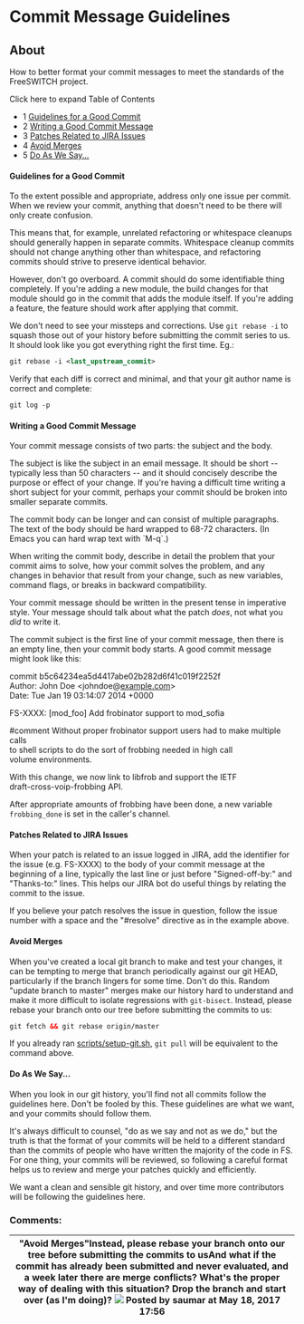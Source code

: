 
# Commit Message Guidelines 

 

## About

How to better format your commit messages to meet the standards of the FreeSWITCH project.

Click here to expand Table of Contents

* 1 [Guidelines for a Good Commit](#guidelines-for-a-good-commit)
* 2 [Writing a Good Commit Message](#writing-a-good-commit-message)
* 3 [Patches Related to JIRA Issues](#patches-related-to-jira-issues)
* 4 [Avoid Merges](#avoid-merges)
* 5 [Do As We Say...](#do-as-we-say)

#### Guidelines for a Good Commit

To the extent possible and appropriate, address only one issue per commit. When we review your commit, anything that doesn't need to be there will only create confusion.

This means that, for example, unrelated refactoring or whitespace cleanups should generally happen in separate commits. Whitespace cleanup commits should not change anything other than whitespace, and refactoring commits should strive to preserve identical behavior.

However, don't go overboard. A commit should do some identifiable thing completely. If you're adding a new module, the build changes for that module should go in the commit that adds the module itself. If you're adding a feature, the feature should work after applying that commit.

We don't need to see your missteps and corrections. Use `git rebase -i` to squash those out of your history before submitting the commit series to us. It should look like you got everything right the first time. Eg.:

```xml
git rebase -i <last_upstream_commit>
```

Verify that each diff is correct and minimal, and that your git author name is correct and complete:

```xml
git log -p
```

#### Writing a Good Commit Message

Your commit message consists of two parts: the subject and the body.

The subject is like the subject in an email message. It should be short -- typically less than 50 characters -- and it should concisely describe the purpose or effect of your change. If you're having a difficult time writing a short subject for your commit, perhaps your commit should be broken into smaller separate commits.

The commit body can be longer and can consist of multiple paragraphs. The text of the body should be hard wrapped to 68-72 characters. (In Emacs you can hard wrap text with \`M-q\`.)

When writing the commit body, describe in detail the problem that your commit aims to solve, how your commit solves the problem, and any changes in behavior that result from your change, such as new variables, command flags, or breaks in backward compatibility.

Your commit message should be written in the present tense in imperative style. Your message should talk about what the patch _does_, not what you _did_ to write it.

The commit subject is the first line of your commit message, then there is an empty line, then your commit body starts. A good commit message might look like this:

commit b5c64234ea5d4417abe02b282d6f41c019f2252f  
 Author: John Doe &lt;johndoe@[example.com](http://example.com/)>  
 Date: Tue Jan 19 03:14:07 2014 +0000

 FS-XXXX: [mod_foo] Add frobinator support to mod_sofia

 #comment Without proper frobinator support users had to make multiple calls  
 to shell scripts to do the sort of frobbing needed in high call  
 volume environments.  
   
 With this change, we now link to libfrob and support the IETF  
 draft-cross-voip-frobbing API.  
   
 After appropriate amounts of frobbing have been done, a new variable  
 `frobbing_done` is set in the caller's channel.  
 
#### Patches Related to JIRA Issues

When your patch is related to an issue logged in JIRA, add the identifier for the issue (e.g. FS-XXXX) to the body of your commit message at the beginning of a line, typically the last line or just before "Signed-off-by:" and "Thanks-to:" lines. This helps our JIRA bot do useful things by relating the commit to the issue.

If you believe your patch resolves the issue in question, follow the issue number with a space and the "#resolve" directive as in the example above.

#### Avoid Merges

When you've created a local git branch to make and test your changes, it can be tempting to merge that branch periodically against our git HEAD, particularly if the branch lingers for some time. Don't do this. Random "update branch to master" merges make our history hard to understand and make it more difficult to isolate regressions with `git-bisect`. Instead, please rebase your branch onto our tree before submitting the commits to us:

```xml
git fetch && git rebase origin/master
```

If you already ran [scripts/setup-git.sh](https://freeswitch.org/stash/projects/FS/repos/freeswitch/browse/scripts/setup-git.sh), `git pull` will be equivalent to the command above.

#### Do As We Say...

When you look in our git history, you'll find not all commits follow the guidelines here. Don't be fooled by this. These guidelines are what we want, and your commits should follow them.

It's always difficult to counsel, "do as we say and not as we do," but the truth is that the format of your commits will be held to a different standard than the commits of people who have written the majority of the code in FS. For one thing, your commits will be reviewed, so following a careful format helps us to review and merge your patches quickly and efficiently.

We want a clean and sensible git history, and over time more contributors will be following the guidelines here.

### Comments:

| "Avoid Merges"Instead, please rebase your branch onto our tree **before** submitting the commits to usAnd what if the commit has already been submitted and never evaluated, and a week later there are merge conflicts? What's the proper way of dealing with this situation? Drop the branch and start over (as I'm doing)? ![](/images/icons/contenttypes/comment_16.png) Posted by saumar at May 18, 2017 17:56 |
| ------------------------------------------------------------------------------------------------------------------------------------------------------------------------------------------------------------------------------------------------------------------------------------------------------------------------------------------------------------------------------------------------------------------ |


